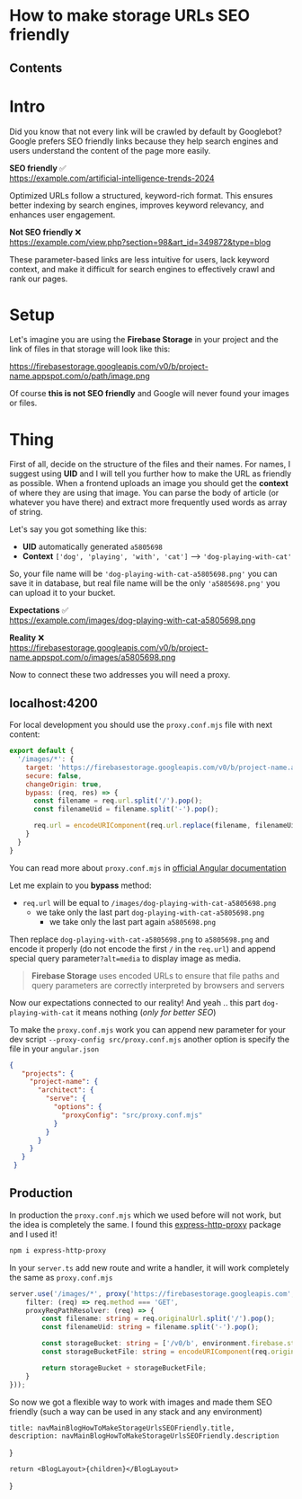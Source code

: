 
# How to make storage URLs SEO friendly

## Contents

# Intro

Did you know that not every link will be crawled by default by Googlebot? Google prefers SEO friendly links because they help search engines and users understand the content of the page more easily.

**SEO friendly** ✅ \
https://example.com/artificial-intelligence-trends-2024

Optimized URLs follow a structured, keyword-rich format. This ensures better indexing by search engines, improves keyword relevancy, and enhances user engagement.

**Not SEO friendly** ❌ \
https://example.com/view.php?section=98&art_id=349872&type=blog

These parameter-based links are less intuitive for users, lack keyword context, and make it difficult for search engines to effectively crawl and rank our pages.

# Setup

Let's imagine you are using the **Firebase Storage** in your project and the link of files in that storage will look like this:

https://firebasestorage.googleapis.com/v0/b/project-name.appspot.com/o/path/image.png

Of course **this is not SEO friendly** and Google will never found your images or files.

# Thing

First of all, decide on the structure of the files and their names. For names, I suggest using **UID** and I will tell you further how to make the URL as friendly as possible. When a frontend uploads an image you should get the **context** of where they are using that image. You can parse the body of article (or whatever you have there) and extract more frequently used words as array of string.

Let's say you got something like this:

- **UID** automatically generated `a5805698`
- **Context** `['dog', 'playing', 'with', 'cat']` --> `'dog-playing-with-cat'`

So, your file name will be `'dog-playing-with-cat-a5805698.png'` you can save it in database, but real file name will be the only `'a5805698.png'` you can upload it to your bucket.

**Expectations** ✅ \
https://example.com/images/dog-playing-with-cat-a5805698.png

**Reality** ❌ \
https://firebasestorage.googleapis.com/v0/b/project-name.appspot.com/o/images/a5805698.png

Now to connect these two addresses you will need a proxy.

## localhost:4200

For local development you should use the `proxy.conf.mjs` file with next content:

``` javascript
export default {
  '/images/*': {
    target: 'https://firebasestorage.googleapis.com/v0/b/project-name.appspot.com/o/',
    secure: false,
    changeOrigin: true,
    bypass: (req, res) => {
      const filename = req.url.split('/').pop();
      const filenameUid = filename.split('-').pop();

      req.url = encodeURIComponent(req.url.replace(filename, filenameUid).substring(1)) + '?alt=media';
    }
  }
}
```

You can read more about `proxy.conf.mjs` in [official Angular documentation](https://angular.dev/tools/cli/serve#proxying-to-a-backend-server)

Let me explain to you **bypass** method:

- `req.url` will be equal to `/images/dog-playing-with-cat-a5805698.png`
  - we take only the last part `dog-playing-with-cat-a5805698.png`
    - we take only the last part again `a5805698.png`

Then replace `dog-playing-with-cat-a5805698.png` to `a5805698.png` and encode it properly (do not encode the first `/` in the `req.url`) and append special query parameter`?alt=media` to display image as media.

> **Firebase Storage** uses encoded URLs to ensure that file paths and query parameters are correctly interpreted by browsers and servers

Now our expectations connected to our reality! And yeah .. this part `dog-playing-with-cat` it means nothing (*only for better SEO*)

To make the `proxy.conf.mjs` work you can append new parameter for your dev script `--proxy-config src/proxy.conf.mjs` another option is specify the file in your `angular.json`

``` json
{
   "projects": {
     "project-name": {
       "architect": {
         "serve": {
           "options": {
             "proxyConfig": "src/proxy.conf.mjs"
           }
         }
       }
     }
   }
 }
```

## Production

In production the `proxy.conf.mjs` which we used before will not work, but the idea is completely the same. I found this [express-http-proxy](https://www.npmjs.com/package/express-http-proxy) package and I used it!

``` bash
npm i express-http-proxy
```

In your `server.ts` add new route and write a handler, it will work completely the same as `proxy.conf.mjs`

``` typescript
server.use('/images/*', proxy('https://firebasestorage.googleapis.com', {
	filter: (req) => req.method === 'GET',
	proxyReqPathResolver: (req) => {
		const filename: string = req.originalUrl.split('/').pop();
		const filenameUid: string = filename.split('-').pop();

		const storageBucket: string = ['/v0/b', environment.firebase.storageBucket, 'o'].join('/') + '/';
		const storageBucketFile: string = encodeURIComponent(req.originalUrl.replace(filename, filenameUid).substring(1)) + '?alt=media';

		return storageBucket + storageBucketFile;
	}
}));
```

So now we got a flexible way to work with images and made them SEO friendly (such a way can be used in any stack and any environment)

	title: navMainBlogHowToMakeStorageUrlsSEOFriendly.title,
	description: navMainBlogHowToMakeStorageUrlsSEOFriendly.description
}

	return <BlogLayout>{children}</BlogLayout>
}
